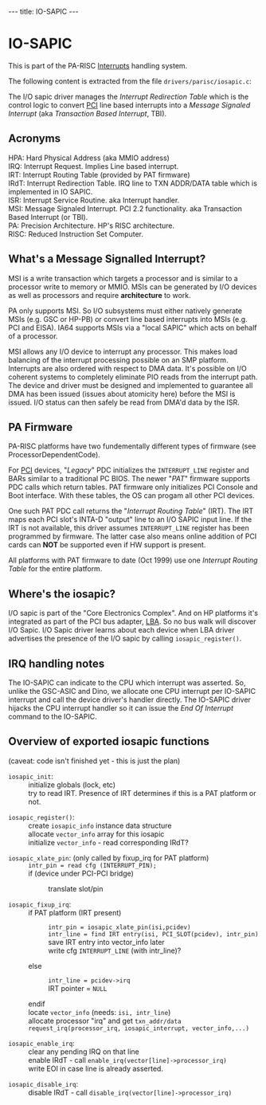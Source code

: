---
title: IO-SAPIC
---

= IO-SAPIC =

This is part of the PA-RISC [[Interrupts]] handling system.

The following content is extracted from the file <tt>drivers/parisc/iosapic.c</tt>:

The I/O sapic driver manages the ''Interrupt Redirection Table'' which is
the control logic to convert [[PCI]] line based interrupts into a ''Message
Signaled Interrupt'' (aka ''Transaction Based Interrupt'', TBI).

== Acronyms ==

;HPA: Hard Physical Address (aka MMIO address)
;IRQ: Interrupt Request. Implies Line based interrupt.
;IRT: Interrupt Routing Table (provided by PAT firmware)
;IRdT: Interrupt Redirection Table. IRQ line to TXN ADDR/DATA table which is implemented in IO SAPIC.
;ISR: Interrupt Service Routine. aka Interrupt handler.
;MSI: Message Signaled Interrupt. PCI 2.2 functionality. aka Transaction Based Interrupt (or TBI).
;PA: Precision Architecture. HP's RISC architecture.
;RISC: Reduced Instruction Set Computer.

== What's a Message Signalled Interrupt? ==

MSI is a write transaction which targets a processor and is similar
to a processor write to memory or MMIO. MSIs can be generated by I/O
devices as well as processors and require '''architecture''' to work.

PA only supports MSI. So I/O subsystems must either natively generate
MSIs (e.g. GSC or HP-PB) or convert line based interrupts into MSIs
(e.g. PCI and EISA).  IA64 supports MSIs via a "local SAPIC" which
acts on behalf of a processor.

MSI allows any I/O device to interrupt any processor. This makes
load balancing of the interrupt processing possible on an SMP platform.
Interrupts are also ordered with respect to DMA data. It's possible on I/O
coherent systems to completely eliminate PIO reads from the interrupt
path. The device and driver must be designed and implemented to
guarantee all DMA has been issued (issues about atomicity here)
before the MSI is issued. I/O status can then safely be read from
DMA'd data by the ISR.

== PA Firmware ==

PA-RISC platforms have two fundementally different types of firmware (see ProcessorDependentCode).

For [[PCI]] devices, "''Legacy''" PDC initializes the <tt>INTERRUPT_LINE</tt> register
and BARs similar to a traditional PC BIOS.
The newer "''PAT''" firmware supports PDC calls which return tables.
PAT firmware only initializes PCI Console and Boot interface.
With these tables, the OS can progam all other PCI devices.

One such PAT PDC call returns the "''Interrupt Routing Table''" (IRT).
The IRT maps each PCI slot's INTA-D "output" line to an I/O SAPIC
input line.  If the IRT is not available, this driver assumes
<tt>INTERRUPT_LINE</tt> register has been programmed by firmware. The latter
case also means online addition of PCI cards can '''NOT''' be supported
even if HW support is present.

All platforms with PAT firmware to date (Oct 1999) use one ''Interrupt
Routing Table'' for the entire platform.

== Where's the iosapic? ==

I/O sapic is part of the "Core Electronics Complex". And on HP platforms
it's integrated as part of the PCI bus adapter, [[LBA]].  So no bus walk
will discover I/O Sapic. I/O Sapic driver learns about each device
when LBA driver advertises the presence of the I/O sapic by calling
<tt>iosapic_register()</tt>.

== IRQ handling notes ==

The IO-SAPIC can indicate to the CPU which interrupt was asserted.
So, unlike the GSC-ASIC and Dino, we allocate one CPU interrupt per
IO-SAPIC interrupt and call the device driver's handler directly.
The IO-SAPIC driver hijacks the CPU interrupt handler so it can
issue the ''End Of Interrupt'' command to the IO-SAPIC.

== Overview of exported iosapic functions ==

(caveat: code isn't finished yet - this is just the plan)

;<tt>iosapic_init</tt>:
: initialize globals (lock, etc)
: try to read IRT. Presence of IRT determines if this is a PAT platform or not.

;<tt>iosapic_register()</tt>:
: create <tt>iosapic_info</tt> instance data structure
: allocate <tt>vector_info</tt> array for this iosapic
: initialize <tt>vector_info</tt> - read corresponding IRdT?

;<tt>iosapic_xlate_pin</tt>: (only called by fixup_irq for PAT platform)
: <code>intr_pin = read cfg (INTERRUPT_PIN);</code>
: if (device under PCI-PCI bridge) 
:: translate slot/pin

;<tt>iosapic_fixup_irq</tt>:
: if PAT platform (IRT present)
:: <code>intr_pin = iosapic_xlate_pin(isi,pcidev)</code>
:: <code>intr_line = find IRT entry(isi, PCI_SLOT(pcidev), intr_pin)</code>
:: save IRT entry into vector_info later
:: write cfg <tt>INTERRUPT_LINE</tt> (with intr_line)?
: else
:: <tt>intr_line = pcidev->irq</tt>
::  IRT pointer = <tt>NULL</tt>
: endif
: locate <tt>vector_info</tt> (needs: <tt>isi, intr_line</tt>)
: allocate processor "irq" and get <tt>txn_addr/data</tt>
: <code>request_irq(processor_irq,  iosapic_interrupt, vector_info,...)</code>

;<tt>iosapic_enable_irq</tt>:
: clear any pending IRQ on that line
: enable IRdT - call <tt>enable_irq(vector[line]->processor_irq)</tt>
: write EOI in case line is already asserted.

; <tt>iosapic_disable_irq</tt>:
: disable IRdT - call <tt>disable_irq(vector[line]->processor_irq)</tt>